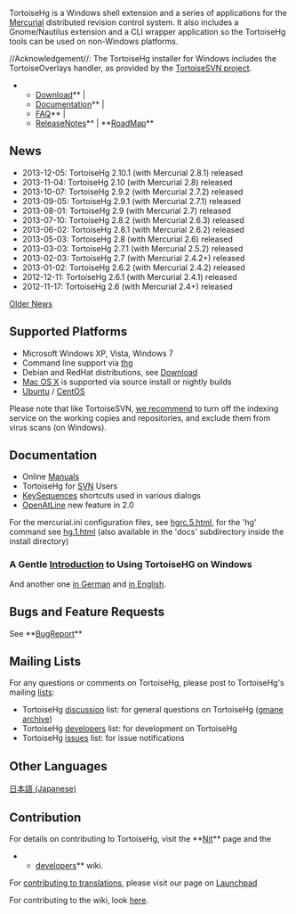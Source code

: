 [[http://tortoisehg.bitbucket.org/|{{http://tortoisehg.bitbucket.org/css/img/logo.png|TortoiseHg Website}}]]


TortoiseHg is a Windows shell extension and a series of applications for
the [[http://mercurial.selenic.com|Mercurial]] distributed
revision control system. It also includes a Gnome/Nautilus extension and a CLI
wrapper application so the TortoiseHg tools can be used on non-Windows
platforms.

//Acknowledgement//: The TortoiseHg installer for Windows includes the TortoiseOverlays handler, as provided by the [[http://tortoisesvn.net|TortoiseSVN project]].

**[[http://tortoisehg.bitbucket.org/download/index.html|Download]]** | 
**[[http://tortoisehg.bitbucket.org/docs.html|Documentation]]** |
**[[http://tortoisehg.bitbucket.org/manual/2.10/faq.html|FAQ]]** |
**[[ReleaseNotes]]** |  **[[RoadMap]]**

== News ==

* 2013-12-05: TortoiseHg 2.10.1 (with Mercurial 2.8.1) released
* 2013-11-04: TortoiseHg 2.10 (with Mercurial 2.8) released
* 2013-10-07: TortoiseHg 2.9.2 (with Mercurial 2.7.2) released
* 2013-09-05: TortoiseHg 2.9.1 (with Mercurial 2.7.1) released
* 2013-08-01: TortoiseHg 2.9 (with Mercurial 2.7) released
* 2013-07-10: TortoiseHg 2.8.2 (with Mercurial 2.6.3) released
* 2013-06-02: TortoiseHg 2.8.1 (with Mercurial 2.6.2) released
* 2013-05-03: TortoiseHg 2.8 (with Mercurial 2.6) released
* 2013-03-03: TortoiseHg 2.7.1 (with Mercurial 2.5.2) released
* 2013-02-03: TortoiseHg 2.7 (with Mercurial 2.4.2+) released
* 2013-01-02: TortoiseHg 2.6.2 (with Mercurial 2.4.2) released
* 2012-12-11: TortoiseHg 2.6.1 (with Mercurial 2.4.1) released
* 2012-11-17: TortoiseHg 2.6 (with Mercurial 2.4+) released

[[OldNews|Older News]]


== Supported Platforms ==

* Microsoft Windows XP, Vista, Windows 7
* Command line support via [[thg]]
* Debian and RedHat distributions, see [[http://tortoisehg.bitbucket.org/download/index.html|Download]]
* [[developers/MacOSX|Mac OS X]] is supported via source install or nightly builds
* [[Ubuntu]] / [[CentOS]]

Please note that like TortoiseSVN, [[http://www.selenic.com/pipermail/mercurial/2010-January/029680.html|we recommend]] to turn off the indexing service on the working copies and repositories, and exclude them from virus scans (on Windows).

== Documentation ==

* Online [[http://tortoisehg.bitbucket.org/docs.html|Manuals]]
* TortoiseHg for [[SVN]] Users
* [[KeySequences]] shortcuts used in various dialogs
* [[OpenAtLine]] new feature in 2.0

For the mercurial.ini configuration files, see [[http://www.selenic.com/mercurial/hgrc.5.html|hgrc.5.html]], for the 'hg' command see [[http://www.selenic.com/mercurial/hg.1.html|hg.1.html]]
(also available in the 'docs' subdirectory inside the install directory)

=== A Gentle [[http://tortoisehg.bitbucket.org/manual/2.3/quick.html|Introduction]] to Using TortoiseHG on Windows ===

And another one [[http://draketo.de/licht/freie-software/mercurial/kurze-einf-hrung-mercurial-und-tortoisehg|in German]] and [[http://draketo.de/light/english/mercurial/short-introduction-mercurial-tortoisehg|in English]]. 

== Bugs and Feature Requests ==

See **[[BugReport]]**

== Mailing Lists ==

For any questions or comments on TortoiseHg, please post to TortoiseHg's mailing [[http://sourceforge.net/mail/?group_id=199155|lists]]:

* TortoiseHg [[https://lists.sourceforge.net/lists/listinfo/tortoisehg-discuss|discussion]] list: for general questions on TortoiseHg ([[http://news.gmane.org/gmane.comp.version-control.mercurial.tortoisehg.user|gmane archive]])
* TortoiseHg [[http://groups.google.com/group/thg-dev|developers]] list: for development on TortoiseHg
* TortoiseHg [[https://lists.sourceforge.net/lists/listinfo/tortoisehg-issues|issues]] list: for issue notifications

== Other Languages ==

[[http://bitbucket.org/mercurialjp/thg-ja/wiki/Home|日本語 (Japanese)]]

== Contribution ==

For details on contributing to TortoiseHg, visit the **[[Nit]]** page and the
**[[developers/Home|developers]]** wiki.

For [[developers/Translation|contributing to translations]], please visit our page on [[https://translations.launchpad.net/tortoisehg|Launchpad]]

For contributing to the wiki, look [[wiki|here]].